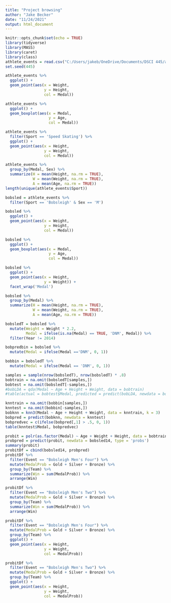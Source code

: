 ---
title: "Project browsing"
author: "Jake Becker"
date: "11/24/2021"
output: html_document
---

```{r setup, include=FALSE}
knitr::opts_chunk$set(echo = TRUE)
library(tidyverse)
library(MASS)
library(caret)
library(class)
athlete_events = read.csv("C:/Users/jakeb/OneDrive/Documents/DSCI 445/athlete_events.csv")
set.seed(445)
```

```{r}
athlete_events %>%
  ggplot() + 
  geom_point(aes(x = Weight,
                 y = Height,
                 col = Medal))
```

```{r}
athlete_events %>%
  ggplot() + 
  geom_boxplot(aes(x = Medal,
                   y = Age,
                   col = Medal))
```

```{r}
athlete_events %>%
  filter(Sport == 'Speed Skating') %>%
  ggplot() + 
  geom_point(aes(x = Height,
                 y = Weight,
                 col = Medal))
```

```{r}
athlete_events %>%
  group_by(Medal, Sex) %>%
  summarize(H = mean(Height, na.rm = TRUE), 
            W = mean(Weight, na.rm = TRUE),
            A = mean(Age, na.rm = TRUE))
length(unique(athlete_events$Sport))
```

```{r}
bobsled = athlete_events %>%
  filter(Sport == 'Bobsleigh' & Sex == 'M')

bobsled %>%
  ggplot() + 
  geom_point(aes(x = Weight,
                 y = Height,
                 col = Medal))
```

```{r}
bobsled %>%
  ggplot() + 
  geom_boxplot(aes(x = Medal,
                   y = Age,
                   col = Medal))
```

```{r}
bobsled %>%
  ggplot() + 
  geom_point(aes(x = Height,
                 y = Weight)) + 
  facet_wrap('Medal')
```

```{r}
bobsled %>%
  group_by(Medal) %>%
  summarize(H = mean(Height, na.rm = TRUE), 
            W = mean(Weight, na.rm = TRUE),
            A = mean(Age, na.rm = TRUE))
```

```{r}
bobsledT = bobsled %>%
  mutate(Weight = Weight * 2.2,
         Medal = ifelse(is.na(Medal) == TRUE, 'DNM', Medal)) %>%
  filter(Year != 2014)

bobpredbin = bobsled %>%
  mutate(Medal = ifelse(Medal =='DNM', 0, 1))

bobbin = bobsledT %>%
  mutate(Medal = ifelse(Medal == 'DNM', 0, 1))
```

```{r}
samples = sample(nrow(bobsledT), nrow(bobsledT) * .8)
bobtrain = na.omit(bobsledT[samples,])
bobtest = na.omit(bobsledT[-samples,])
#bobLDA = qda(Medal ~ Age + Height + Weight, data = bobtrain)
#table(actual = bobtest$Medal, predicted = predict(bobLDA, newdata = bobtest)$class)
```

```{r}
knntrain = na.omit(bobbin[samples,])
knntest = na.omit(bobbin[-samples,])
bobknn = knn3(Medal ~ Age + Height + Weight, data = knntrain, k = 3)
bobpred = predict(bobknn, newdata = knntest)
bobpredvec = c(ifelse(bobpred[,1] > .5, 0, 1))
table(knntest$Medal, bobpredvec)
```


```{r probit model}
probit = polr(as.factor(Medal) ~ Age + Weight + Height, data = bobtrain, Hess = TRUE)
probpred = predict(probit, newdata = bobsled14, type = 'probs')
summary(probit)
probitDf = cbind(bobsled14, probpred)
probitDf %>% 
  filter(Event == "Bobsleigh Men's Four") %>%
  mutate(MedalProb = Gold + Silver + Bronze) %>% 
  group_by(Team) %>%
  summarize(Win = sum(MedalProb)) %>%
  arrange(Win)
```

```{r}
probitDf %>% 
  filter(Event == "Bobsleigh Men's Two") %>%
  mutate(MedalProb = Gold + Silver + Bronze) %>% 
  group_by(Team) %>%
  summarize(Win = sum(MedalProb)) %>%
  arrange(Win)
```


```{r resultsfour}
probitDf %>% 
  filter(Event == "Bobsleigh Men's Four") %>%
  mutate(MedalProb = Gold + Silver + Bronze) %>% 
  group_by(Team) %>%
  ggplot() + 
  geom_point(aes(x = Height,
                 y = Weight,
                 col = MedalProb))
```

```{r twomanresults}
probitDf %>% 
  filter(Event == "Bobsleigh Men's Two") %>%
  mutate(MedalProb = Gold + Silver + Bronze) %>% 
  group_by(Team) %>%
  ggplot() + 
  geom_point(aes(x = Height,
                 y = Weight,
                 col = MedalProb))
```

